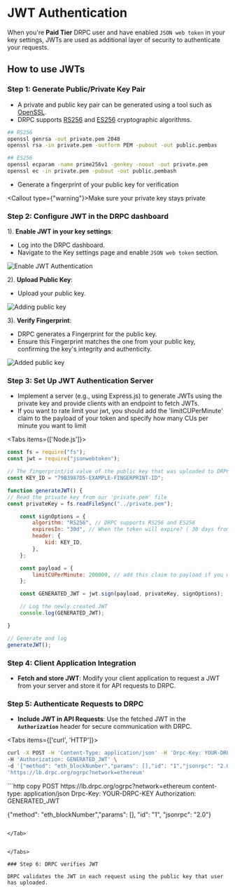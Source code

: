 
# JWT Authentication

When you're **Paid Tier** DRPC user and have enabled `JSON web token` in your key settings, JWTs are used as additional layer of security to authenticate your requests.

## How to use JWTs

### Step 1: Generate Public/Private Key Pair

- A private and public key pair can be generated using a tool such as [OpenSSL](https://www.openssl.org).
- DRPC supports [RS256](https://datatracker.ietf.org/doc/html/rfc7518#section-3.3) and [ES256](https://datatracker.ietf.org/doc/html/rfc7518#section-3.4) cryptographic algorithms.

```bash copy
## RS256
openssl genrsa -out private.pem 2048
openssl rsa -in private.pem -outform PEM -pubout -out public.pembas
```

```bash copy
## ES256
openssl ecparam -name prime256v1 -genkey -noout -out private.pem
openssl ec -in private.pem -pubout -out public.pembash
```

- Generate a fingerprint of your public key for verification

<Callout type={"warning"}>Make sure your private key stays private</Callout>

### Step 2: Configure JWT in the DRPC dashboard

1). **Enable JWT in your key settings**:

- Log into the DRPC dashboard.
- Navigate to the Key settings page and enable `JSON web token` section.

![Enable JWT Authentication](./jwt-enable.png)

2). **Upload Public Key**:

- Upload your public key.

![Adding public key](./jwt-adding-modal.png)

3). **Verify Fingerprint**:

- DRPC generates a Fingerprint for the public key.
- Ensure this Fingerprint matches the one from your public key, confirming the key's integrity and authenticity.

![Added public key](./jwt-added.png)

### Step 3: Set Up JWT Authentication Server

- Implement a server (e.g., using Express.js) to generate JWTs using the private key and provide clients with an endpoint to fetch JWTs.
- If you want to rate limit your jwt, you should add the 'limitCUPerMinute' claim to the payload of your token and specify how many CUs per minute you want to limit

<Tabs items={['Node.js']}>
<Tab>
```js copy
const fs = require("fs");
const jwt = require("jsonwebtoken");

// The fingerprint/id value of the public key that was uploaded to DRPC
const KEY_ID = "79B3987D5-EXAMPLE-FINGERPRINT-ID";

function generateJWT() {
// Read the private key from our 'private.pem' file
const privateKey = fs.readFileSync("../private.pem");

    const signOptions = {
        algorithm: "RS256", // DRPC supports RS256 and ES256
        expiresIn: "30d", // When the token will expire? ( 30 days from now )
        header: {
            kid: KEY_ID,
        },
    };

    const payload = {
        limitCUPerMinute: 200000, // add this claim to payload if you want to rate limit your jwt; this is CUs per minute
    };

    const GENERATED_JWT = jwt.sign(payload, privateKey, signOptions);

    // Log the newly created JWT
    console.log(GENERATED_JWT);

}

// Generate and log
generateJWT();

````

</Tab>
</Tabs>

### Step 4: Client Application Integration

- **Fetch and store JWT**:
  Modify your client application to request a JWT from your server and store it for API requests to DRPC.

### Step 5: Authenticate Requests to DRPC

- **Include JWT in API Requests**:
  Use the fetched JWT in the **`Authorization`** header for secure communication with DRPC.


<Tabs items={['curl', 'HTTP']}>
<Tab>
```bash copy
curl -X POST -H 'Content-Type: application/json' -H 'Drpc-Key: YOUR-DRPC-KEY' \
-H 'Authorization: GENERATED_JWT' \
-d '{"method": "eth_blockNumber","params": [],"id": "1","jsonrpc": "2.0"}' \
'https://lb.drpc.org/ogrpc?network=ethereum'
````

</Tab>

<Tab>
```http copy
POST https://lb.drpc.org/ogrpc?network=ethereum
content-type: application/json
Drpc-Key: YOUR-DRPC-KEY
Authorization: GENERATED_JWT

{"method": "eth_blockNumber","params": [], "id": "1", "jsonrpc": "2.0"}

```

</Tab>


</Tabs>

### Step 6: DRPC verifies JWT

DRPC validates the JWT in each request using the public key that user has uploaded.

